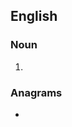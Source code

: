 ==English==

===Noun===
{{head|en|noun form}}

# {{plural of|en|calling}}

===Anagrams===
* {{anagrams|en|a=acgillns|call sign|callsign}}